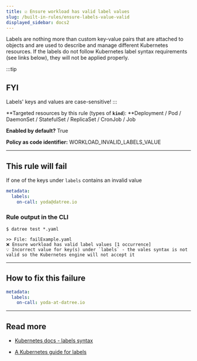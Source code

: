 ```yaml
---
title: ☑️ Ensure workload has valid label values
slug: /built-in-rules/ensure-labels-value-valid
displayed_sidebar: docs2
---
```


Labels are nothing more than custom key-value pairs that are attached to objects and are used to describe and manage different Kubernetes resources. If the labels do not follow Kubernetes label syntax requirements (see links below), they will not be applied properly.

:::tip

## FYI

Labels' keys and values are case-sensitive!
:::

**Targeted resources by this rule (types of **`kind`**): **Deployment / Pod / DaemonSet / StatefulSet / ReplicaSet / CronJob / Job

**Enabled by default?** True

**Policy as code identifier:** WORKLOAD_INVALID_LABELS_VALUE

---

## This rule will fail

If one of the keys under `labels` contains an invalid value

```yaml
metadata:
  labels:
    on-call: yoda@datree.io
```

### Rule output in the CLI

```none
$ datree test *.yaml

>> File: failExample.yaml
❌ Ensure workload has valid label values [1 occurrence]
💡 Incorrect value for key(s) under `labels` - the vales syntax is not valid so the Kubernetes engine will not accept it
```

---

## How to fix this failure

```yaml
metadata:
  labels:
    on-call: yoda-at-datree.io
```

---

## Read more

- [Kubernetes docs - labels syntax](https://kubernetes.io/docs/concepts/overview/working-with-objects/labels/#syntax-and-character-set)

- [A Kubernetes guide for labels](https://datree-io.webflow.io/resources/a-kubernetes-guide-for-labels-and-selectors#anchor10)
